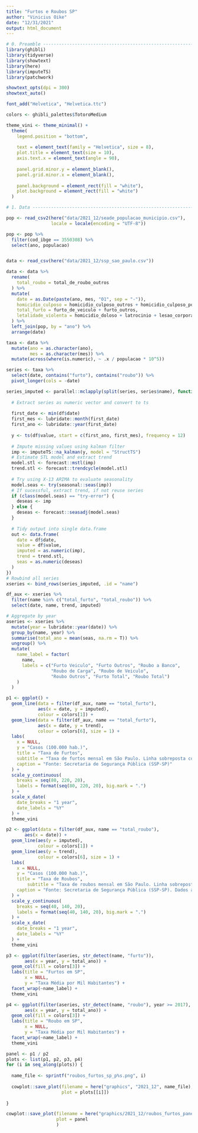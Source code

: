 ```yaml
---
title: "Furtos e Roubos SP"
author: "Vinicius Oike"
date: "12/31/2021"
output: html_document
---
```


```r

# 0. Preamble -------------------------------------------------------------
library(ghibli)
library(tidyverse)
library(showtext)
library(here)
library(imputeTS)
library(patchwork)

showtext_opts(dpi = 300)
showtext_auto()

font_add("Helvetica", "Helvetica.ttc")

colors <- ghibli_palettes$TotoroMedium

theme_vini <- theme_minimal() +
  theme(
    legend.position = "bottom",
    
    text = element_text(family = "Helvetica", size = 8),
    plot.title = element_text(size = 10),
    axis.text.x = element_text(angle = 90),
    
    panel.grid.minor.y = element_blank(),
    panel.grid.minor.x = element_blank(),
    
    panel.background = element_rect(fill = "white"),
    plot.background = element_rect(fill = "white")
  )
```


```r
# 1. Data -----------------------------------------------------------------

pop <- read_csv2(here("data/2021_12/seade_populacao_municipio.csv"),
                 locale = locale(encoding = "UTF-8"))

pop <- pop %>%
  filter(cod_ibge == 3550308) %>%
  select(ano, populacao)


data <- read_csv(here("data/2021_12/ssp_sao_paulo.csv"))

data <- data %>%
  rename(
    total_roubo = total_de_roubo_outros
  ) %>%
  mutate(
    date = as.Date(paste(ano, mes, "01", sep = "-")),
    homicidio_culposo = homicidio_culposo_outros + homicidio_culposo_por_acidente_de_transito,
    total_furto = furto_de_veiculo + furto_outros,
    letalidade_violenta = homicidio_doloso + latrocinio + lesao_corporal_seguida_de_morte
  ) %>%
  left_join(pop, by = "ano") %>%
  arrange(date)

taxa <- data %>%
  mutate(ano = as.character(ano),
         mes = as.character(mes)) %>%
  mutate(across(where(is.numeric), ~ .x / populacao * 10^5))

series <- taxa %>%
  select(date, contains("furto"), contains("roubo")) %>%
  pivot_longer(cols = -date)

series_imputed <- parallel::mclapply(split(series, series$name), function(df) {
  
  # Extract series as numeric vector and convert to ts
  
  first_date <- min(df$date)
  first_mes <- lubridate::month(first_date)
  first_ano <- lubridate::year(first_date)
  
  y <- ts(df$value, start = c(first_ano, first_mes), frequency = 12)
  
  # Impute missing values using kalman filter
  imp <- imputeTS::na_kalman(y, model = "StructTS")
  # Estimate STL model and extract trend
  model.stl <- forecast::mstl(imp)
  trend.stl <- forecast::trendcycle(model.stl)
  
  # Try using X-13 ARIMA to evaluate seasonality
  model.seas <- try(seasonal::seas(imp))
  # If sucessful, extract trend, if not reuse series
  if (class(model.seas) == "try-error") {
    deseas <- imp
  } else {
    deseas <- forecast::seasadj(model.seas)
  }
  
  # Tidy output into single data.frame
  out <- data.frame(
    date = df$date,
    value = df$value,
    imputed = as.numeric(imp),
    trend = trend.stl,
    seas = as.numeric(deseas)
  )
})
# Rowbind all series
xseries <- bind_rows(series_imputed, .id = "name")

df_aux <- xseries %>%
  filter(name %in% c("total_furto", "total_roubo")) %>%
  select(date, name, trend, imputed)

# Aggregate by year
aseries <- xseries %>%
  mutate(year = lubridate::year(date)) %>%
  group_by(name, year) %>%
  summarise(total_ano = mean(seas, na.rm = T)) %>%
  ungroup() %>%
  mutate(
    name_label = factor(
      name,
      labels = c("Furto Veiculo", "Furto Outros", "Roubo a Banco",
                 "Roubo de Carga", "Roubo de Veiculo",
                 "Roubo Outros", "Furto Total", "Roubo Total")
    )
  )
```

```r
p1 <- ggplot() +
  geom_line(data = filter(df_aux, name == "total_furto"),
            aes(x = date, y = imputed),
            colour = colors[1]) +
  geom_line(data = filter(df_aux, name == "total_furto"),
            aes(x = date, y = trend),
            colour = colors[6], size = 1) +
  labs(
    x = NULL,
    y = "Casos (100.000 hab.)",
    title = "Taxa de Furtos",
    subtitle = "Taxa de furtos mensal em São Paulo. Linha sobreposta com tendência.",
    caption = "Fonte: Secretaria de Segurança Pública (SSP-SP)"
  ) +
  scale_y_continuous(
    breaks = seq(80, 220, 20),
    labels = format(seq(80, 220, 20), big.mark = ".")
  ) +
  scale_x_date(
    date_breaks = "1 year",
    date_labels = "%Y"
  ) +
  theme_vini

p2 <- ggplot(data = filter(df_aux, name == "total_roubo"),
       aes(x = date)) +
  geom_line(aes(y = imputed),
            colour = colors[1]) +
  geom_line(aes(y = trend),
            colour = colors[6], size = 1) +
  labs(
    x = NULL,
    y = "Casos (100.000 hab.)",
    title = "Taxa de Roubos",
        subtitle = "Taxa de roubos mensal em São Paulo. Linha sobreposta com tendência.",
    caption = "Fonte: Secretaria de Segurança Pública (SSP-SP). Dados anteriores a 2017 para Roubos Outros foram interpolados."
  ) +
  scale_y_continuous(
    breaks = seq(40, 140, 20),
    labels = format(seq(40, 140, 20), big.mark = ".")
  ) +
  scale_x_date(
    date_breaks = "1 year",
    date_labels = "%Y"
  ) +
  theme_vini

p3 <- ggplot(filter(aseries, str_detect(name, "furto")),
       aes(x = year, y = total_ano)) +
  geom_col(fill = colors[3]) +
  labs(title = "Furtos em SP",
       x = NULL,
       y = "Taxa Média por Mil Habitantes") +
  facet_wrap(~name_label) +
  theme_vini

p4 <- ggplot(filter(aseries, str_detect(name, "roubo"), year >= 2017),
       aes(x = year, y = total_ano)) +
  geom_col(fill = colors[3]) +
  labs(title = "Roubo em SP",
       x = NULL,
       y = "Taxa Média por Mil Habitantes") +
  facet_wrap(~name_label) +
  theme_vini

```

```r
panel <- p1 / p2
plots <- list(p1, p2, p3, p4)
for (i in seq_along(plots)) {
  
  name_file <- sprintf("roubos_furtos_sp_p%s.png", i)
  
  cowplot::save_plot(filename = here("graphics", "2021_12", name_file),
                     plot = plots[[i]])
  
}

cowplot::save_plot(filename = here("graphics/2021_12/roubos_furtos_panel.png"),
                   plot = panel
                   )
```

